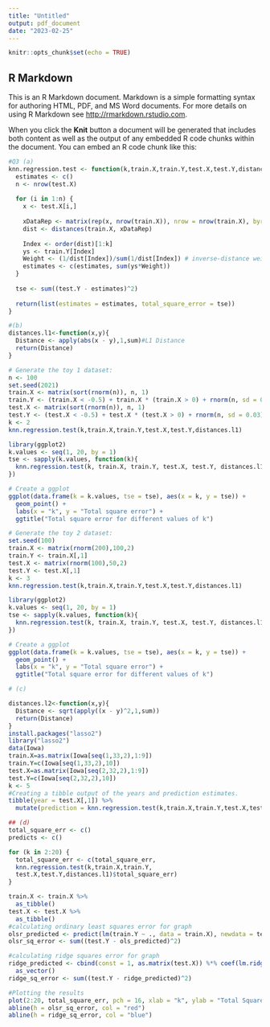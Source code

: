 ---
title: "Untitled"
output: pdf_document
date: "2023-02-25"
---

```{r setup, include=FALSE}
knitr::opts_chunk$set(echo = TRUE)
```

## R Markdown

This is an R Markdown document. Markdown is a simple formatting syntax for authoring HTML, PDF, and MS Word documents. For more details on using R Markdown see <http://rmarkdown.rstudio.com>.

When you click the **Knit** button a document will be generated that includes both content as well as the output of any embedded R code chunks within the document. You can embed an R code chunk like this:

```{r}
#Q3 (a)
knn.regression.test <- function(k,train.X,train.Y,test.X,test.Y,distances) {
  estimates <- c()
  n <- nrow(test.X)
  
  for (i in 1:n) {
    x <- test.X[i,]
    
    xDataRep <- matrix(rep(x, nrow(train.X)), nrow = nrow(train.X), byrow = TRUE)
    dist <- distances(train.X, xDataRep)
    
    Index <- order(dist)[1:k]
    ys <- train.Y[Index]
    Weight <- (1/dist[Index])/sum(1/dist[Index]) # inverse-distance weighting
    estimates <- c(estimates, sum(ys*Weight))
  }
  
  tse <- sum((test.Y - estimates)^2)
  
  return(list(estimates = estimates, total_square_error = tse))
}


```

```{r}
#(b)
distances.l1<-function(x,y){
  Distance <- apply(abs(x - y),1,sum)#L1 Distance
  return(Distance)
}
```

```{r}
# Generate the toy 1 dataset:
n <- 100
set.seed(2021)
train.X <- matrix(sort(rnorm(n)), n, 1)
train.Y <- (train.X < -0.5) + train.X * (train.X > 0) + rnorm(n, sd = 0.03)
test.X <- matrix(sort(rnorm(n)), n, 1)
test.Y <- (test.X < -0.5) + test.X * (test.X > 0) + rnorm(n, sd = 0.03)
k <- 2
knn.regression.test(k,train.X,train.Y,test.X,test.Y,distances.l1)
```
```{r}
library(ggplot2)
k.values <- seq(1, 20, by = 1)
tse <- sapply(k.values, function(k){
  knn.regression.test(k, train.X, train.Y, test.X, test.Y, distances.l1)$total_square_error
})

# Create a ggplot
ggplot(data.frame(k = k.values, tse = tse), aes(x = k, y = tse)) +
  geom_point() +
  labs(x = "k", y = "Total square error") +
  ggtitle("Total square error for different values of k")
```

```{r}
# Generate the toy 2 dataset:
set.seed(100)
train.X <- matrix(rnorm(200),100,2)
train.Y <- train.X[,1]
test.X <- matrix(rnorm(100),50,2)
test.Y <- test.X[,1]
k <- 3
knn.regression.test(k,train.X,train.Y,test.X,test.Y,distances.l1)


```
```{r}
library(ggplot2)
k.values <- seq(1, 20, by = 1)
tse <- sapply(k.values, function(k){
  knn.regression.test(k, train.X, train.Y, test.X, test.Y, distances.l1)$total_square_error
})

# Create a ggplot
ggplot(data.frame(k = k.values, tse = tse), aes(x = k, y = tse)) +
  geom_point() +
  labs(x = "k", y = "Total square error") +
  ggtitle("Total square error for different values of k")
```
```{r}
# (c)

distances.l2<-function(x,y){
  Distance <- sqrt(apply((x - y)^2,1,sum))
  return(Distance)
}
install.packages("lasso2")
library("lasso2")
data(Iowa)
train.X=as.matrix(Iowa[seq(1,33,2),1:9])
train.Y=c(Iowa[seq(1,33,2),10])
test.X=as.matrix(Iowa[seq(2,32,2),1:9])
test.Y=c(Iowa[seq(2,32,2),10])
k <- 5
#Creating a tibble output of the years and prediction estimates.
tibble(year = test.X[,1]) %>%
  mutate(prediction = knn.regression.test(k,train.X,train.Y,test.X,test.Y,distances.l2)$estimates)
```

```{r}
## (d)
total_square_err <- c()
predicts <- c()

for (k in 2:20) {
  total_square_err <- c(total_square_err,
  knn.regression.test(k,train.X,train.Y,
  test.X,test.Y,distances.l1)$total_square_err)
}

train.X <- train.X %>% 
  as_tibble()
test.X <- test.X %>% 
  as_tibble()
#calculating ordinary least squares error for graph
olsr_predicted <- predict(lm(train.Y ~ ., data = train.X), newdata = test.X)
olsr_sq_error <- sum((test.Y - ols_predicted)^2)

#calculating ridge squares error for graph
ridge_predicted <- cbind(const = 1, as.matrix(test.X)) %*% coef(lm.ridge(train.Y ~ ., data = train.X, lambda = 5)) %>%
  as_vector()
ridge_sq_error <- sum((test.Y - ridge_predicted)^2)

#Plotting the results
plot(2:20, total_square_err, pch = 16, xlab = "k", ylab = "Total Square Error", main = "")
abline(h = olsr_sq_error, col = "red")
abline(h = ridge_sq_error, col = "blue")

```



